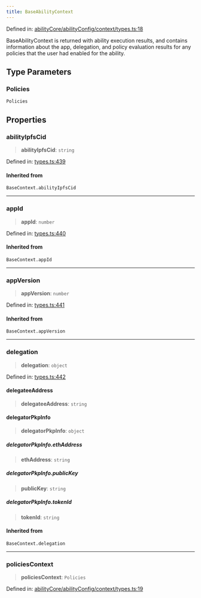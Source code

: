 ```yaml
---
title: BaseAbilityContext
---
```


Defined in: [abilityCore/abilityConfig/context/types.ts:18](https://github.com/LIT-Protocol/Vincent/blob/5462864f5b471985671134e594d93faefcbfeb7e/packages/libs/ability-sdk/src/lib/abilityCore/abilityConfig/context/types.ts#L18)

BaseAbilityContext is returned with ability execution results, and contains information about the app, delegation, and
policy evaluation results for any policies that the user had enabled for the ability.

## Type Parameters

### Policies

`Policies`

## Properties

### abilityIpfsCid

> **abilityIpfsCid**: `string`

Defined in: [types.ts:439](https://github.com/LIT-Protocol/Vincent/blob/5462864f5b471985671134e594d93faefcbfeb7e/packages/libs/ability-sdk/src/lib/types.ts#L439)

#### Inherited from

`BaseContext.abilityIpfsCid`

***

### appId

> **appId**: `number`

Defined in: [types.ts:440](https://github.com/LIT-Protocol/Vincent/blob/5462864f5b471985671134e594d93faefcbfeb7e/packages/libs/ability-sdk/src/lib/types.ts#L440)

#### Inherited from

`BaseContext.appId`

***

### appVersion

> **appVersion**: `number`

Defined in: [types.ts:441](https://github.com/LIT-Protocol/Vincent/blob/5462864f5b471985671134e594d93faefcbfeb7e/packages/libs/ability-sdk/src/lib/types.ts#L441)

#### Inherited from

`BaseContext.appVersion`

***

### delegation

> **delegation**: `object`

Defined in: [types.ts:442](https://github.com/LIT-Protocol/Vincent/blob/5462864f5b471985671134e594d93faefcbfeb7e/packages/libs/ability-sdk/src/lib/types.ts#L442)

#### delegateeAddress

> **delegateeAddress**: `string`

#### delegatorPkpInfo

> **delegatorPkpInfo**: `object`

##### delegatorPkpInfo.ethAddress

> **ethAddress**: `string`

##### delegatorPkpInfo.publicKey

> **publicKey**: `string`

##### delegatorPkpInfo.tokenId

> **tokenId**: `string`

#### Inherited from

`BaseContext.delegation`

***

### policiesContext

> **policiesContext**: `Policies`

Defined in: [abilityCore/abilityConfig/context/types.ts:19](https://github.com/LIT-Protocol/Vincent/blob/5462864f5b471985671134e594d93faefcbfeb7e/packages/libs/ability-sdk/src/lib/abilityCore/abilityConfig/context/types.ts#L19)
